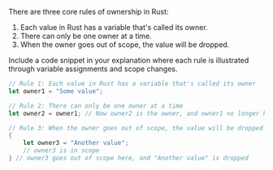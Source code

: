 There are three core rules of ownership in Rust:

1. Each value in Rust has a variable that's called its owner.
2. There can only be one owner at a time.
3. When the owner goes out of scope, the value will be dropped.

Include a code snippet in your explanation where each rule is illustrated through variable assignments and scope changes.

```rust
// Rule 1: Each value in Rust has a variable that's called its owner
let owner1 = "Some value";

// Rule 2: There can only be one owner at a time
let owner2 = owner1; // Now owner2 is the owner, and owner1 no longer has access

// Rule 3: When the owner goes out of scope, the value will be dropped
{
    let owner3 = "Another value";
    // owner3 is in scope
} // owner3 goes out of scope here, and "Another value" is dropped
```